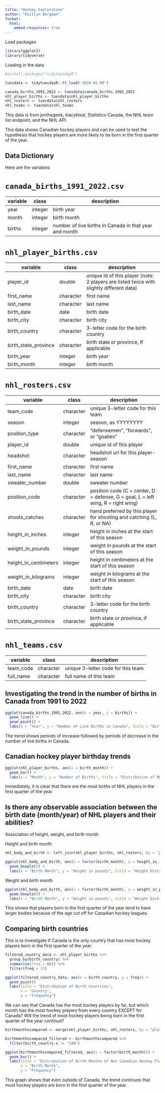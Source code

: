```yaml
---
title: "Hockey Exploration"
author: "Kaitlyn Bergman"
format:
  html:
    embed-resources: true
---
```


Load packages
```r
library(ggplot2)
library(tidyverse)
```


Loading in the data

```r
#install.packages("tidytuesdayR")

tuesdata <- tidytuesdayR::tt_load('2024-01-09')

canada_births_1991_2022 <- tuesdata$canada_births_1991_2022
nhl_player_births <- tuesdata$nhl_player_births
nhl_rosters <- tuesdata$nhl_rosters
nhl_teams <- tuesdata$nhl_teams
```

This data is from jonthegeek, tracykteal, Statistics Canada, the NHL team list endpoint, and the NHL API.

This data shows Canadian hockey players and can be used to test the hypothesis that hockey players are more likely to be born in the first quarter of the year.

## Data Dictionary

Here are the variables

# `canada_births_1991_2022.csv`

| variable | class   | description                                            |
|----------|---------|--------------------------------------------------------|
| year     | integer | birth year                                             |
| month    | integer | birth month                                            |
| births   | integer | number of live births in Canada in that year and month |

# `nhl_player_births.csv`

| variable             | class     | description                                                                              |
|----------------------|-----------|------------------------------------------------------------------------------------------|
| player_id            | double    | unique id of this player (note: 2 players are listed twice with slightly different data) |
| first_name           | character | first name                                                                               |
| last_name            | character | last name                                                                                |
| birth_date           | date      | birth date                                                                               |
| birth_city           | character | birth city                                                                               |
| birth_country        | character | 3-letter code for the birth country                                                      |
| birth_state_province | character | birth state or province, if applicable                                                   |
| birth_year           | integer   | birth year                                                                               |
| birth_month          | integer   | birth month                                                                              |

# `nhl_rosters.csv`

| variable              | class     | description                                                                      |
|-----------------------|-----------|----------------------------------------------------------------------------------|
| team_code             | character | unique 3-letter code for this team                                               |
| season                | integer   | season, as YYYYYYYY                                                              |
| position_type         | character | "defensemen", "forwards", or "goalies"                                           |
| player_id             | double    | unique id of this player                                                         |
| headshot              | character | headshot url for this player-season                                              |
| first_name            | character | first name                                                                       |
| last_name             | character | last name                                                                        |
| sweater_number        | double    | sweater number                                                                   |
| position_code         | character | position code (C = center, D = defense, G = goal, L = left wing, R = right wing) |
| shoots_catches        | character | hand preferred by this player for shooting and catching (L, R, or NA)            |
| height_in_inches      | integer   | height in inches at the start of this season                                     |
| weight_in_pounds      | integer   | weight in pounds at the start of this season                                     |
| height_in_centimeters | integer   | height in centimeters at the start of this season                                |
| weight_in_kilograms   | integer   | weight in kilograms at the start of this season                                  |
| birth_date            | date      | birth date                                                                       |
| birth_city            | character | birth city                                                                       |
| birth_country         | character | 3-letter code for the birth country                                              |
| birth_state_province  | character | birth state or province, if applicable                                           |

# `nhl_teams.csv`

| variable  | class     | description                        |
|-----------|-----------|------------------------------------|
| team_code | character | unique 3-letter code for this team |
| full_name | character | full name of this team             |

## Investigating the trend in the number of births in Canada from 1991 to 2022
```r
ggplot(canada_births_1991_2022, aes(x = year, y = births)) +
  geom_line() +
  geom_point() +
  labs(x = "Year", y = "Number of Live Births in Canada", title = "Births in Canada from 1991 to 2022")
```
The trend shows periods of increase followed by periods of decrease in the number of live births in Canada.

## Canadian hockey player birthday trends
```r
ggplot(nhl_player_births, aes(x = birth_month)) +
  geom_bar() +
  labs(x = "Month", y = "Number of Births", title = "Distribution of NHL Player Birthdays by Month")
```
Immediately, it is clear that there are the most births of NHL players in the first quarter of the year.

## Is there any observable association between the birth date (month/year) of NHL players and their abilities?

Association of height, weight, and birth month

Height and birth month
```r
nhl_body_and_birth <- left_join(nhl_player_births, nhl_rosters, by = "player_id")

ggplot(nhl_body_and_birth, aes(x = factor(birth_month), y = height_in_inches)) +
  geom_boxplot() +
  labs(x = "Birth Month", y = "Height in pounds", title = "Height Distribution by Birth Month") 
```

Weight and birth month
```r
ggplot(nhl_body_and_birth, aes(x = factor(birth_month), y = weight_in_pounds)) +
  geom_boxplot() +
  labs(x = "Birth Month", y = "Weight in pounds", title = "Weight Distribution by Birth Month") 
```

This shows that players born in the first quarter of the year tend to have larger bodies because of the age cut off for Canadian hockey leagues.

## Comparing birth countries

This is to investigate if Canada is the only country that has most hockey players born in the first quarter of the year.
```r
filtered_country_data <- nhl_player_births %>%
  group_by(birth_country) %>%
  summarise(freq = n()) %>%
  filter(freq > 15)

ggplot(filtered_country_data, aes(x = birth_country, y = freq)) +
  geom_point()
  labs(title = "Distribution of Birth Countries",
       x = "Country",
       y = "Frequency")
```

We can see that Canada has the most hockey players by far, but which month has the most hockey players from every country EXCEPT for Canada? Will the trend of most hockey players being born in the first quarter of the year continue?
```r
birthmonthscompared <- merge(nhl_player_births, nhl_rosters, by = "player_id")

birthmonthscompared_filtered <- birthmonthscompared %>%
  filter(birth_country.x != "CAN")

ggplot(birthmonthscompared_filtered, aes(x = factor(birth_month))) +
  geom_bar() +
  labs(title = "Distribution of Birth Months of Not Canadian Hockey Players",
       x = "Birth Month",
       y = "Frequency")
```
This graph shows that even outside of Canada, the trend continues that most hockey players are born in the first quarter of the year.
